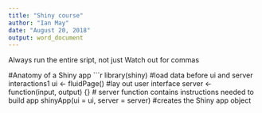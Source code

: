 ```yaml
---
title: "Shiny course"
author: "Ian May"
date: "August 20, 2018"
output: word_document
---
```


Always run the entire sript, not just 
Watch out for commas

#Anatomy of a Shiny app
```r
library(shiny)
#load data before ui and server interactions1
ui <- fluidPage()  #lay out user interface
server <- function(input, output) {} # server function contains instructions needed to build app
shinyApp(ui = ui, server = server) #creates the Shiny app object

